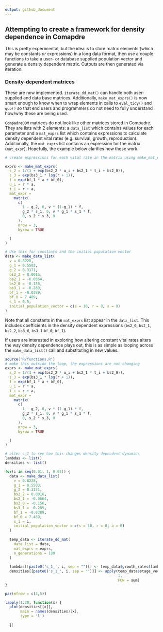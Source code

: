 ```yaml
---
output: github_document
---
```


## Attempting to create a framework for density dependence in Comapdre

This is pretty experimental, but the idea is to store matrix elements (which may
be constants _or_ expressions) in a long data format, then use a couple functions
to take a user- or database supplied population vector and generate a density
dependent matrix. Outputs are then generated via iteration.


### Density-dependent matrices

These are now implemented. `iterate_dd_mat()` can handle both user-supplied
and data base matrices. Additionally, `make_mat_exprs()` is now smart enough to
know when to wrap elements in calls to `eval_tidy()` and `quo()` so that end
users and programmers do not need to fully understand how/why these are being
used. 

`CompadreDDM` matrices do not look like other matrices stored in Compadre. They
are lists with 2 elements: a `data_list` which contains values for each parameter
and a `mat_exprs` list which contains expressions to calculate density dependent
vital rates (e.g. survival, growth, reproduction). Additionally, the `mat_exprs`
list contains an expression for the matrix (`mat_expr`). Hopefully, the example
below clarifies how these work.


``` r

# create expressions for each vital rate in the matrix using make_mat_exprs()

exprs <- make_mat_exprs(
  s_2 = 1/(1 + exp(bs2_2 * u_i + bs2_1 * t_i + bs2_0)),
  s_3 = exp(bs3_1 * log(r + 1)),
  f = exp(bf_1 * a + bf_0),
  u_i = r * a,
  t_i = r + a,
  mat_expr =
    matrix(
      c(
        1 - g_2, 0, v * (1-g_1) * f,
        g_2 * s_1, 0, v * g_1 * s_1 * f,
        0, s_2 * s_3, 0
      ),
      nrow = 3,
      byrow = TRUE

  )
)

# Use this for constants and the initial population vector
data <- make_data_list(
  v = 0.8228,
  g_1 = 0.5503,
  g_2 = 0.3171,
  bs2_2 = 0.0016,
  bs2_1 = -0.0664,
  bs2_0 = -0.156,
  bs3_1 = -0.289,
  bf_1 = -0.0389,
  bf_0 = 7.489,
  s_1 = 0.5,
  initial_population_vector = c(s = 10, r = 0, a = 0)
)

```

Note that all constants in the `mat_exprs` list appear
in the `data_list`. This includes coefficients in the density dependent expressions
(`bs2_0`, `bs2_1`, `bs2_2`, `bs3_0`, `bs3_1` `bf_0`, `bf_1`).

If users are interested in exploring how altering constant vital rates alters
the way density dependence plays out, this is as simple as looping across the 
`make_data_list()` call and substituting in new values. 

``` r
source('R/functions.R')
# make this outside the loop, the expressions are not changing
exprs <- make_mat_exprs(
  s_2 = 1/(1 + exp(bs2_2 * u_i + bs2_1 * t_i + bs2_0)),
  s_3 = exp(bs3_1 * log(r + 1)),
  f = exp(bf_1 * a + bf_0),
  u_i = r * a,
  t_i = r + a,
  mat_expr =
    matrix(
      c(
        1 - g_2, 0, v * (1-g_1) * f,
        g_2 * s_1, 0, v * g_1 * s_1 * f,
        0, s_2 * s_3, 0
      ),
      nrow = 3,
      byrow = TRUE

  )
)

# alter s_1 to see how this changes density dependent dynamics
lambdas <- list()
densities <- list()

for(i in seq(0.01, 1, 0.05)) {
  data <- make_data_list(
    v = 0.8228,
    g_1 = 0.5503,
    g_2 = 0.3171,
    bs2_2 = 0.0016,
    bs2_1 = -0.0664,
    bs2_0 = -0.156,
    bs3_1 = -0.289,
    bf_1 = -0.0389,
    bf_0 = 7.489,
    s_1 = i,
    initial_population_vector = c(s = 10, r = 0, a = 0)
  )
  
  temp_data <- iterate_dd_mat(
    data_list = data,
    mat_exprs = exprs,
    n_generations = 100
  )
  
  lambdas[[paste0('s_1_', i, sep = "")]] <- temp_data$growth_rates$lambda
  densities[[paste0('s_1_', i, sep = "")]] <- apply(temp_data$stage_vectors[ ,2:3],
                                                    1, 
                                                    FUN = sum)
}

par(mfrow = c(4,5))

lapply(1:20, function(x) {
  plot(densities[[x]], 
       main = names(densities)[x],
       type = 'l')
  
  })



```










